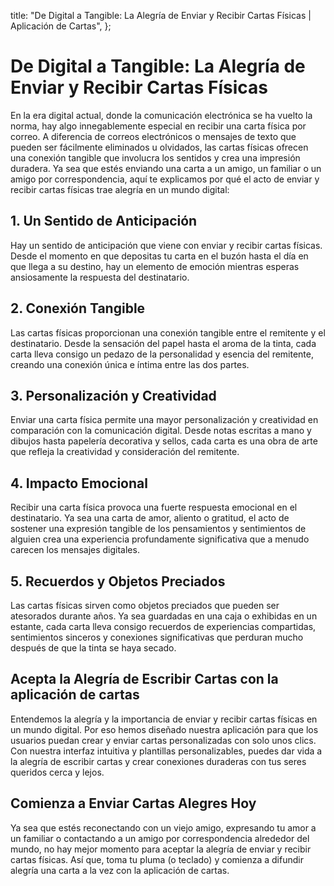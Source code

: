 
  title: "De Digital a Tangible: La Alegría de Enviar y Recibir Cartas Físicas | Aplicación de Cartas",
};

# De Digital a Tangible: La Alegría de Enviar y Recibir Cartas Físicas

<MdxImage src="/blog/digital-tangible-joy-letters.jpg" alt="De Digital a Tangible: La Alegría de Enviar y Recibir Cartas Físicas" width={800} height={700} />

En la era digital actual, donde la comunicación electrónica se ha vuelto la norma, hay algo innegablemente especial en recibir una carta física por correo. A diferencia de correos electrónicos o mensajes de texto que pueden ser fácilmente eliminados u olvidados, las cartas físicas ofrecen una conexión tangible que involucra los sentidos y crea una impresión duradera. Ya sea que estés enviando una carta a un amigo, un familiar o un amigo por correspondencia, aquí te explicamos por qué el acto de enviar y recibir cartas físicas trae alegría en un mundo digital:

## 1. Un Sentido de Anticipación

Hay un sentido de anticipación que viene con enviar y recibir cartas físicas. Desde el momento en que depositas tu carta en el buzón hasta el día en que llega a su destino, hay un elemento de emoción mientras esperas ansiosamente la respuesta del destinatario.

## 2. Conexión Tangible

Las cartas físicas proporcionan una conexión tangible entre el remitente y el destinatario. Desde la sensación del papel hasta el aroma de la tinta, cada carta lleva consigo un pedazo de la personalidad y esencia del remitente, creando una conexión única e íntima entre las dos partes.

## 3. Personalización y Creatividad

Enviar una carta física permite una mayor personalización y creatividad en comparación con la comunicación digital. Desde notas escritas a mano y dibujos hasta papelería decorativa y sellos, cada carta es una obra de arte que refleja la creatividad y consideración del remitente.

## 4. Impacto Emocional

Recibir una carta física provoca una fuerte respuesta emocional en el destinatario. Ya sea una carta de amor, aliento o gratitud, el acto de sostener una expresión tangible de los pensamientos y sentimientos de alguien crea una experiencia profundamente significativa que a menudo carecen los mensajes digitales.

## 5. Recuerdos y Objetos Preciados

Las cartas físicas sirven como objetos preciados que pueden ser atesorados durante años. Ya sea guardadas en una caja o exhibidas en un estante, cada carta lleva consigo recuerdos de experiencias compartidas, sentimientos sinceros y conexiones significativas que perduran mucho después de que la tinta se haya secado.

## Acepta la Alegría de Escribir Cartas con la aplicación de cartas

Entendemos la alegría y la importancia de enviar y recibir cartas físicas en un mundo digital. Por eso hemos diseñado nuestra aplicación para que los usuarios puedan crear y enviar cartas personalizadas con solo unos clics. Con nuestra interfaz intuitiva y plantillas personalizables, puedes dar vida a la alegría de escribir cartas y crear conexiones duraderas con tus seres queridos cerca y lejos.

## Comienza a Enviar Cartas Alegres Hoy

Ya sea que estés reconectando con un viejo amigo, expresando tu amor a un familiar o contactando a un amigo por correspondencia alrededor del mundo, no hay mejor momento para aceptar la alegría de enviar y recibir cartas físicas. Así que, toma tu pluma (o teclado) y comienza a difundir alegría una carta a la vez con la aplicación de cartas.